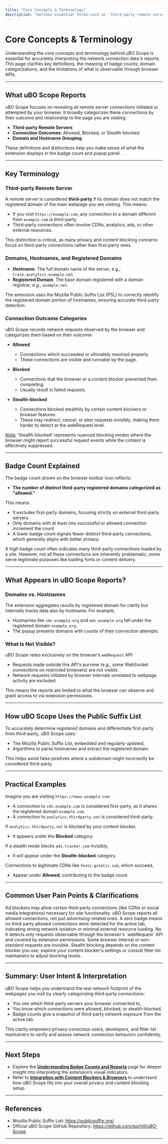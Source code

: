 ```yaml
---
title: "Core Concepts & Terminology"
description: "Defines essential terms—such as 'third-party remote server,' 'blocked,' 'stealth,' and 'allowed' domains—so users can quickly interpret what the extension reports. Clarifies the meaning behind badge counts, domain categorization, and what is (and isn't) visible in browser APIs."
---
```


# Core Concepts & Terminology

Understanding the core concepts and terminology behind uBO Scope is essential for accurately interpreting the network connection data it reports. This page clarifies key definitions, the meaning of badge counts, domain categorizations, and the limitations of what is observable through browser APIs.

---

## What uBO Scope Reports

uBO Scope focuses on revealing all remote server connections initiated or attempted by your browser. It broadly categorizes these connections by their outcome and relationship to the page you are visiting:

- **Third-party Remote Servers**
- **Connection Outcomes:** Allowed, Blocked, or Stealth-blocked
- **Domain and Hostname Grouping**

These definitions and distinctions help you make sense of what the extension displays in the badge count and popup panel.

---

## Key Terminology

### Third-party Remote Server
A remote server is considered **third-party** if its domain does not match the registered domain of the main webpage you are visiting. This means:

- If you visit `https://example.com`, any connection to a domain different from `example.com` is third-party.
- Third-party connections often involve CDNs, analytics, ads, or other external resources.

This distinction is critical, as many privacy and content blocking concerns focus on third-party connections rather than first-party ones.

### Domains, Hostnames, and Registered Domains
- **Hostname**: The full domain name of the server, e.g., `track.analytics.example.net`.
- **Registered Domain**: The base domain registered with a domain registrar, e.g., `example.net`.

The extension uses the Mozilla Public Suffix List (PSL) to correctly identify the registered domain portion of hostnames, ensuring accurate third-party detection.

### Connection Outcome Categories
uBO Scope records network requests observed by the browser and categorizes them based on their outcome:

- **Allowed**
  - Connections which succeeded or ultimately resolved properly.
  - These connections are visible and runnable by the page.

- **Blocked**
  - Connections that the browser or a content blocker prevented from completing.
  - Usually result in failed requests.

- **Stealth-blocked**
  - Connections blocked stealthily by certain content blockers or browser features.
  - These may redirect, cancel, or alter requests invisibly, making them harder to detect at the webRequest level.

<u>Note:</u> ‘Stealth-blocked’ represents nuanced blocking modes where the browser might report successful request events while the content is effectively suppressed.

---

## Badge Count Explained

The badge count shown on the browser toolbar icon reflects:

- **The number of distinct third-party registered domains categorized as "allowed."**

This means:

- It excludes first-party domains, focusing strictly on external third-party servers.
- Only domains with at least one successful or allowed connection increment the count.
- A lower badge count signals fewer distinct third-party connections, which generally aligns with better privacy.

<Tip>
A high badge count often indicates many third-party connections loaded by a site. However, not all these connections are inherently problematic; some serve legitimate purposes like loading fonts or content delivery.
</Tip>

---

## What Appears in uBO Scope Reports?

### Domains vs. Hostnames
The extension aggregates results by registered domain for clarity but internally tracks data also by hostname. For example,

- Hostnames like `cdn.example.org` and `ads.example.org` fall under the registered domain `example.org`.
- The popup presents domains with counts of their connection attempts.

### What Is Not Visible?

uBO Scope relies exclusively on the browser’s `webRequest` API:

- Requests made outside this API's purview (e.g., some WebSocket connections on restricted browsers) are not visible.
- Network requests initiated by browser internals unrelated to webpage activity are excluded.

This means the reports are limited to what the browser can observe and grant access to via extension permissions.

---

## How uBO Scope Uses the Public Suffix List

To accurately determine registered domains and differentiate first-party from third-party, uBO Scope uses:

- The Mozilla Public Suffix List, embedded and regularly updated,
- Algorithms to parse hostnames and extract the registered domain.

This helps avoid false positives where a subdomain might incorrectly be considered third-party.

---

## Practical Examples

Imagine you are visiting `https://news.example.com`:

- A connection to `cdn.example.com` is considered first-party, as it shares the registered domain `example.com`.
- A connection to `analytics.thirdparty.net` is considered third-party.

If `analytics.thirdparty.net` is blocked by your content blocker,
- It appears under the **Blocked** category.

If a stealth mode blocks `ads.tracker.com` invisibly,
- It will appear under the **Stealth-blocked** category.

Connections to legitimate CDNs like `fonts.gstatic.com`, which succeed,
- Appear under **Allowed**, contributing to the badge count.

---

## Common User Pain Points & Clarifications

<AccordionGroup title="Common Questions & Pitfalls">
<Accordion title="Why am I seeing many domains in Allowed even though I block ads?"> 
Ad blockers may allow certain third-party connections (like CDNs or social media integrations) necessary for site functionality. uBO Scope reports all allowed connections, not just advertising-related ones.
</Accordion>
<Accordion title="What does it mean if the badge shows zero?"> 
A zero badge means no third-party allowed connections were detected for the active tab, indicating strong network isolation or minimal external resource loading.
</Accordion>
<Accordion title="Can uBO Scope detect all network requests?"> 
No. It detects only requests observable through the browser's `webRequest` API and covered by extension permissions. Some browser internal or non-standard requests are invisible.
</Accordion>
<Accordion title="What should I do if stealth-blocked domains keep appearing?"> 
Stealth blocking depends on the content blocker you use; explore your content blocker's settings or consult filter list maintainers to adjust blocking levels.
</Accordion>
</AccordionGroup>

---

## Summary: User Intent & Interpretation

uBO Scope helps you understand the real network footprint of the webpages you visit by clearly categorizing third-party connections:

- You see which third-party servers your browser connected to,
- You know which connections were allowed, blocked, or stealth-blocked,
- Badge counts give a snapshot of third-party network exposure from the active tab.

This clarity empowers privacy-conscious users, developers, and filter list maintainers to verify and assess network connection behaviors confidently.

---

## Next Steps

- Explore the **[Understanding Badge Counts and Reports](/getting-started/introduction-overview/understanding-badge-and-reports)** page for deeper insight into interpreting the extension’s visual indicators.
- Refer to **[Integration with Content Blockers & Browsers](/overview/integration-context/ecosystem-integration)** to understand how uBO Scope fits into your overall privacy and content blocking setup.

---

## References

- Mozilla Public Suffix List: https://publicsuffix.org/
- Official uBO Scope GitHub Repository: https://github.com/gorhill/uBO-Scope

---